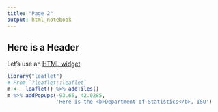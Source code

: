 ```yaml
---
title: "Page 2"
output: html_notebook
---
```


## Here is a Header

Let's use an [HTML widget](http://www.htmlwidgets.org/).

```r
library("leaflet")
# From `?leaflet::leaflet`
m <-  leaflet() %>% addTiles()
m %>% addPopups(-93.65, 42.0285,
                'Here is the <b>Department of Statistics</b>, ISU')
```
